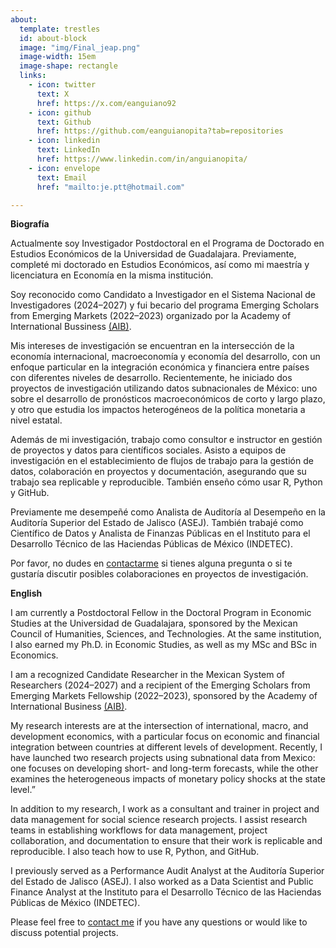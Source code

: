 ```yaml
---
about:
  template: trestles
  id: about-block
  image: "img/Final_jeap.png"
  image-width: 15em
  image-shape: rectangle
  links:
    - icon: twitter
      text: X
      href: https://x.com/eanguiano92
    - icon: github
      text: Github
      href: https://github.com/eanguianopita?tab=repositories
    - icon: linkedin
      text: LinkedIn
      href: https://www.linkedin.com/in/anguianopita/
    - icon: envelope
      text: Email
      href: "mailto:je.ptt@hotmail.com"  

---
```


::: {#about-block}
**Biografía**

Actualmente soy Investigador Postdoctoral en el Programa de Doctorado en Estudios Económicos de la Universidad de Guadalajara. Previamente, completé mi doctorado en Estudios Económicos, así como mi maestría y licenciatura en Economía en la misma institución.

Soy reconocido como Candidato a Investigador en el Sistema Nacional de Investigadores (2024–2027) y fui becario del programa Emerging Scholars from Emerging Markets (2022–2023) organizado por la Academy of International Bussiness [(AIB)](https://emsig.aib.world/emerging-scholars-from-emerging-markets-program/).

Mis intereses de investigación se encuentran en la intersección de la economía internacional, macroeconomía y economía del desarrollo, con un enfoque particular en la integración económica y financiera entre países con diferentes niveles de desarrollo. Recientemente, he iniciado dos proyectos de investigación utilizando datos subnacionales de México: uno sobre el desarrollo de pronósticos macroeconómicos de corto y largo plazo, y otro que estudia los impactos heterogéneos de la política monetaria a nivel estatal.

Además de mi investigación, trabajo como consultor e instructor en gestión de proyectos y datos para científicos sociales. Asisto a equipos de investigación en el establecimiento de flujos de trabajo para la gestión de datos, colaboración en proyectos y documentación, asegurando que su trabajo sea replicable y reproducible. También enseño cómo usar R, Python y GitHub.

Previamente me desempeñé como Analista de Auditoría al Desempeño en la Auditoría Superior del Estado de Jalisco (ASEJ). También trabajé como Científico de Datos y Analista de Finanzas Públicas en el Instituto para el Desarrollo Técnico de las Haciendas Públicas de México (INDETEC).

Por favor, no dudes en [contactarme](mailto:javier.anguiano@cucea.udg.mx) si tienes alguna pregunta o si te gustaría discutir posibles colaboraciones en proyectos de investigación. 


**English**

I am currently a Postdoctoral Fellow in the Doctoral Program in Economic Studies at the Universidad de Guadalajara, sponsored by the Mexican Council of Humanities, Sciences, and Technologies. At the same institution, I also earned my Ph.D. in Economic Studies, as well as my MSc and BSc in Economics.

I am a recognized Candidate Researcher in the Mexican System of Researchers (2024–2027) and a recipient of the Emerging Scholars from Emerging Markets Fellowship (2022–2023), sponsored by the Academy of International Business [(AIB)](https://emsig.aib.world/emerging-scholars-from-emerging-markets-program/).

My research interests are at the intersection of international, macro, and development economics, with a particular focus on economic and financial integration between countries at different levels of development. Recently, I have launched two research projects using subnational data from Mexico: one focuses on developing short- and long-term forecasts, while the other examines the heterogeneous impacts of monetary policy shocks at the state level."

In addition to my research, I work as a consultant and trainer in project and data management for social science research projects. I assist research teams in establishing workflows for data management, project collaboration, and documentation to ensure that their work is replicable and reproducible. I also teach how to use R, Python, and GitHub.

I previously served as a Performance Audit Analyst at the Auditoría Superior del Estado de Jalisco (ASEJ). I also worked as a Data Scientist and Public Finance Analyst at the Instituto para el Desarrollo Técnico de las Haciendas Públicas de México (INDETEC).


Please feel free to [contact me](mailto:javier.anguiano@cucea.udg.mx) if you have any questions or would like to discuss potential projects.

:::